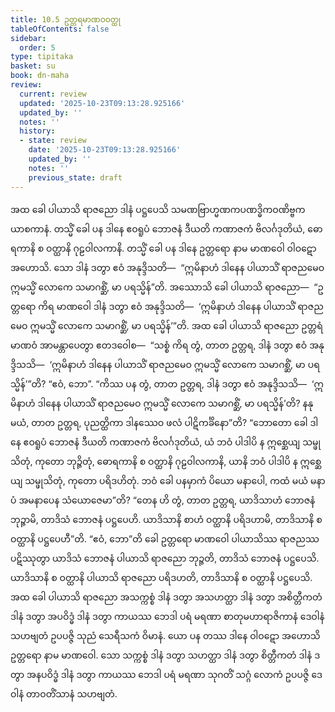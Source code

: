 ```yaml
---
title: 10.5 ဥတ္တရမာဏဝဝတ္ထု
tableOfContents: false
sidebar:
  order: 5
type: tipitaka
basket: su
book: dn-maha
review:
  current: review
  updated: '2025-10-23T09:13:28.925166'
  updated_by: ''
  notes: ''
  history:
  - state: review
    date: '2025-10-23T09:13:28.925166'
    updated_by: ''
    notes: ''
    previous_state: draft
---
```



<ReviewStatus review={frontmatter.review} showDetails={true} />

<HypothesisAnnotation frontmatter={frontmatter} />

<DynamicBreadcrumb />

<Division number="439" book="dn-maha" e="ch" v="7" p="280">

<Paragraph number="1142" book="dn-maha">
အထ ခေါ ပါယာသိ ရာဇညော ဒါနံ ပဋ္ဌပေသိ သမဏဗြာဟ္မဏကပဏဒ္ဓိကဝဏိဗ္ဗကယာစကာနံ. တသ္မိံ ခေါ ပန ဒါနေ ဧဝရူပံ ဘောဇနံ ဒီယတိ ကဏာဇကံ ဗိလင်္ဂဒုတိယံ, ဓောရကာနိ စ ဝတ္ထာနိ ဂုဠဝါလကာနိ. တသ္မိံ ခေါ ပန ဒါနေ ဥတ္တရော နာမ မာဏဝေါ ဝါဝဋော အဟောသိ. သော ဒါနံ ဒတွာ ဧဝံ အနုဒ္ဒိသတိ—  “ဣမိနာဟံ ဒါနေန ပါယာသိံ ရာဇညမေဝ ဣမသ္မိံ လောကေ သမာဂစ္ဆိံ, မာ ပရသ္မိန်”တိ. အဿောသိ ခေါ ပါယာသိ ရာဇညော—  “ဥတ္တရော ကိရ မာဏဝေါ ဒါနံ ဒတွာ ဧဝံ အနုဒ္ဒိသတိ—  ‘ဣမိနာဟံ ဒါနေန ပါယာသိံ ရာဇညမေဝ ဣမသ္မိံ လောကေ သမာဂစ္ဆိံ, မာ ပရသ္မိန်’”တိ. အထ ခေါ ပါယာသိ ရာဇညော ဥတ္တရံ မာဏဝံ အာမန္တာပေတွာ ဧတဒဝေါစ—  “သစ္စံ ကိရ တွံ, တာတ ဥတ္တရ, ဒါနံ ဒတွာ ဧဝံ အနုဒ္ဒိသသိ—  ‘ဣမိနာဟံ ဒါနေန ပါယာသိံ ရာဇညမေဝ ဣမသ္မိံ လောကေ သမာဂစ္ဆိံ, မာ ပရသ္မိန်’”တိ? “ဧဝံ, ဘော”. “ကိဿ ပန တွံ, တာတ ဥတ္တရ, ဒါနံ ဒတွာ ဧဝံ အနုဒ္ဒိသသိ—  ‘ဣမိနာဟံ ဒါနေန ပါယာသိံ ရာဇညမေဝ ဣမသ္မိံ လောကေ သမာဂစ္ဆိံ, မာ ပရသ္မိန်’တိ? နနု မယံ, တာတ ဥတ္တရ, ပုညတ္ထိကာ ဒါနဿေဝ ဖလံ ပါဋိကင်္ခိနော”တိ? “ဘောတော ခေါ ဒါနေ ဧဝရူပံ ဘောဇနံ ဒီယတိ ကဏာဇကံ ဗိလင်္ဂဒုတိယံ, ယံ ဘဝံ ပါဒါပိ န ဣစ္ဆေယျ သမ္ဖုသိတုံ, ကုတော ဘုဉ္ဇိတုံ, ဓောရကာနိ စ ဝတ္ထာနိ ဂုဠဝါလကာနိ, ယာနိ ဘဝံ ပါဒါပိ န ဣစ္ဆေယျ သမ္ဖုသိတုံ, ကုတော ပရိဒဟိတုံ. ဘဝံ ခေါ ပနမှာကံ ပိယော မနာပေါ, ကထံ မယံ မနာပံ အမနာပေန သံယောဇေမာ”တိ? “တေန ဟိ တွံ, တာတ ဥတ္တရ, ယာဒိသာဟံ ဘောဇနံ ဘုဉ္ဇာမိ, တာဒိသံ ဘောဇနံ ပဋ္ဌပေဟိ. ယာဒိသာနိ စာဟံ ဝတ္ထာနိ ပရိဒဟာမိ, တာဒိသာနိ စ ဝတ္ထာနိ ပဋ္ဌပေဟီ”တိ. “ဧဝံ, ဘော”တိ ခေါ ဥတ္တရော မာဏဝေါ ပါယာသိဿ ရာဇညဿ ပဋိဿုတွာ ယာဒိသံ ဘောဇနံ ပါယာသိ ရာဇညော ဘုဉ္ဇတိ, တာဒိသံ ဘောဇနံ ပဋ္ဌပေသိ. ယာဒိသာနိ စ ဝတ္ထာနိ ပါယာသိ ရာဇညော ပရိဒဟတိ, တာဒိသာနိ စ ဝတ္ထာနိ ပဋ္ဌပေသိ.
</Paragraph>

</Division>
<Division number="440" book="dn-maha" e="ch" v="7" p="281">

<Paragraph number="1143" book="dn-maha">
အထ ခေါ ပါယာသိ ရာဇညော အသက္ကစ္စံ ဒါနံ ဒတွာ အသဟတ္ထာ ဒါနံ ဒတွာ အစိတ္တီကတံ ဒါနံ ဒတွာ အပဝိဒ္ဓံ ဒါနံ ဒတွာ ကာယဿ ဘေဒါ ပရံ မရဏာ စာတုမဟာရာဇိကာနံ ဒေဝါနံ သဟဗျတံ ဥပပဇ္ဇိ သုညံ သေရီသကံ ဝိမာနံ. ယော ပန တဿ ဒါနေ ဝါဝဋော အဟောသိ ဥတ္တရော နာမ မာဏဝေါ. သော သက္ကစ္စံ ဒါနံ ဒတွာ သဟတ္ထာ ဒါနံ ဒတွာ စိတ္တီကတံ ဒါနံ ဒတွာ အနပဝိဒ္ဓံ ဒါနံ ဒတွာ ကာယဿ ဘေဒါ ပရံ မရဏာ သုဂတိံ သဂ္ဂံ လောကံ ဥပပဇ္ဇိ ဒေဝါနံ တာဝတိံသာနံ သဟဗျတံ.
</Paragraph>
</Division>
